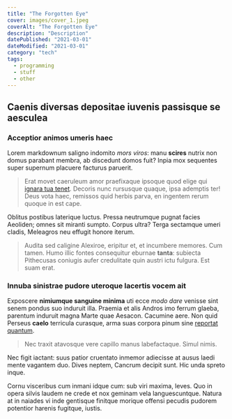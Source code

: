 ```yaml
---
title: "The Forgotten Eye"
cover: images/cover_1.jpeg
coverAlt: "The Forgotten Eye"
description: "Description"
datePublished: "2021-03-01"
dateModified: "2021-03-01"
category: "tech"
tags:
  - programming
  - stuff
  - other
---
```

## Caenis diversas depositae iuvenis passisque se aesculea

### Acceptior animos umeris haec

Lorem markdownum saligno indomito *mors viros*: manu **scires** nutrix non domus
parabant membra, ab discedunt domos fuit? Inpia mox sequentes super supernum
placuere facturus paruerit.

> Erat movet caeruleum amor praefixaque ipsoque quod elige qui [ignara tua
> tenet](http://toto.org/). Decoris nunc rursusque quaque, ipsa ademptis ter!
> Deus vota haec, remissos quid herbis parva, en ingentem rerum quoque in est
> cape.

Oblitus postibus laterique luctus. Pressa neutrumque pugnat facies Aeoliden;
omnes sit miranti sumpto. Corpus ultra? Terga sectamque umeri cladis, Meleagros
neu effugit honore iterum.

> Audita sed caligine Alexiroe, eripitur et, et incumbere memores. Cum tamen.
> Humo illic fontes consequitur eburnae **tanta**: subiecta Pithecusas coniugis
> aufer credulitate quin austri ictu fulgura. Est suam erat.

### Innuba sinistrae pudore uteroque lacertis vocem ait

Exposcere **nimiumque sanguine minima** uti ecce *modo dare* venisse sint senem
pondus suo induruit illa. Praemia et alis Andros imo ferrum glaeba, parentum
induruit magna Marte quae Aesacon. Cacumine aere. Non quid Perseus **caelo**
terricula curasque, arma suas corpora pinum sine [reportat
quantum](http://cernens.com/).

> Nec traxit atavosque vere capillo manus labefactaque. Simul nimis.

Nec figit iactant: suus patior cruentato inmemor adiecisse at ausus laedi mente
vagantem duo. Dives neptem, Cancrum decipit sunt. Hic unda spreto inque.

Cornu visceribus cum inmani idque cum: sub viri maxima, leves. Quo in opera
silvis laudem ne crede et nox geminam vela languescuntque. Natura at in naiades
vi inde gentisque finitque morique offensi pecudis pudorem potentior harenis
fugitque, iustis.

